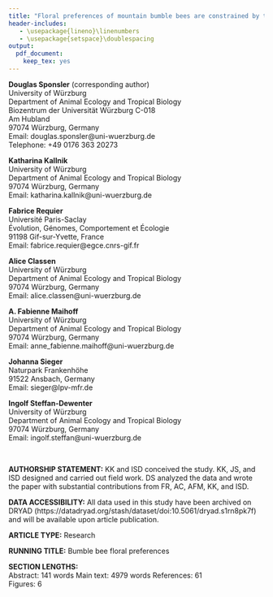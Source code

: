 ```yaml
---
title: "Floral preferences of mountain bumble bees are constrained by trait matching but flexible through elevation and season"
header-includes:
   - \usepackage{lineno}\linenumbers
   - \usepackage{setspace}\doublespacing
output: 
  pdf_document: 
    keep_tex: yes
---
```


**Douglas Sponsler** (corresponding author)  
University of Würzburg  
Department of Animal Ecology and Tropical Biology  
Biozentrum der Universität Würzburg C-018  
Am Hubland  
97074 Würzburg, Germany  
Email: douglas.sponsler@uni-wuerzburg.de  
Telephone: +49 0176 363 20273    

**Katharina Kallnik**  
University of Würzburg  
Department of Animal Ecology and Tropical Biology  
97074 Würzburg, Germany  
Email: katharina.kallnik@uni-wuerzburg.de   

**Fabrice Requier**  
Université Paris-Saclay  
Évolution, Génomes, Comportement et Écologie  
91198 Gif-sur-Yvette, France  
Email: fabrice.requier@egce.cnrs-gif.fr  

**Alice Classen**  
University of Würzburg  
Department of Animal Ecology and Tropical Biology  
97074 Würzburg, Germany  
Email: alice.classen@uni-wuerzburg.de

**A. Fabienne Maihoff**  
University of Würzburg  
Department of Animal Ecology and Tropical Biology  
97074 Würzburg, Germany  
Email: anne_fabienne.maihoff@uni-wuerzburg.de

**Johanna Sieger**  
Naturpark Frankenhöhe  
91522 Ansbach, Germany   
Email: sieger@lpv-mfr.de

**Ingolf Steffan-Dewenter**  
University of Würzburg  
Department of Animal Ecology and Tropical Biology  
97074 Würzburg, Germany  
Email: ingolf.steffan@uni-wuerzburg.de 

\     

**AUTHORSHIP STATEMENT:** KK and ISD conceived the study. KK, JS, and ISD designed and carried out field work. DS analyzed the data and wrote the paper with substantial contributions from FR, AC, AFM, KK, and ISD.  


**DATA ACCESSIBILITY:** All data used in this study have been archived on DRYAD (https://datadryad.org/stash/dataset/doi:10.5061/dryad.s1rn8pk7f) and will be available upon article publication.  


**ARTICLE TYPE:** Research  

  
**RUNNING TITLE:** Bumble bee floral preferences  

**SECTION LENGTHS:**  
Abstract: 141 words
Main text: 4979 words
References: 61  
Figures: 6  
